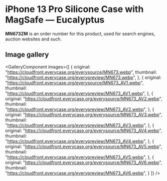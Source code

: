 
# iPhone 13 Pro Silicone Case with MagSafe — Eucalyptus

<Callout type='info' emoji='👉🏻'>**MN673ZM** is an order number for this product, used for search engines, auction websites and such.</Callout>

## Image gallery

<GalleryComponent
    images={[
      {
        original: "https://cloudfront.everycase.org/everysource/MN673.webp",
        thumbnail: "https://cloudfront.everycase.org/everypreview/MN673.webp",
      },
      {
        original: "https://cloudfront.everycase.org/everysource/MN673_AV1.webp",
        thumbnail: "https://cloudfront.everycase.org/everypreview/MN673_AV1.webp",
      },
      {
        original: "https://cloudfront.everycase.org/everysource/MN673_AV2.webp",
        thumbnail: "https://cloudfront.everycase.org/everypreview/MN673_AV2.webp",
      },
      {
        original: "https://cloudfront.everycase.org/everysource/MN673_AV3.webp",
        thumbnail: "https://cloudfront.everycase.org/everypreview/MN673_AV3.webp",
      },
      {
        original: "https://cloudfront.everycase.org/everysource/MN673_AV4.webp",
        thumbnail: "https://cloudfront.everycase.org/everypreview/MN673_AV4.webp",
      },
      {
        original: "https://cloudfront.everycase.org/everysource/MN673_AV5.webp",
        thumbnail: "https://cloudfront.everycase.org/everypreview/MN673_AV5.webp",
      },
      {
        original: "https://cloudfront.everycase.org/everysource/MN673_AV6.webp",
        thumbnail: "https://cloudfront.everycase.org/everypreview/MN673_AV6.webp",
      }
    ]}
  />
